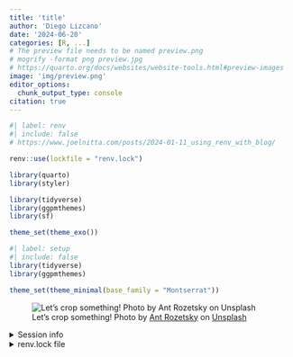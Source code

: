 ```yaml
---
title: 'title'
author: 'Diego Lizcano'
date: '2024-06-20'
categories: [R, ...]
# The preview file needs to be named preview.png
# mogrify -format png preview.jpg
# https://quarto.org/docs/websites/website-tools.html#preview-images
image: 'img/preview.png'
editor_options:
  chunk_output_type: console
citation: true
---
```


```r
#| label: renv
#| include: false
# https://www.joelnitta.com/posts/2024-01-11_using_renv_with_blog/

renv::use(lockfile = "renv.lock")

library(quarto)
library(styler)
```

```r
library(tidyverse)
library(ggpmthemes)
library(sf)

theme_set(theme_exo())
```

```r
#| label: setup
#| include: false
library(tidyverse)
library(ggpmthemes)

theme_set(theme_minimal(base_family = "Montserrat"))
```

![Let's crop something! Photo by <a href="https://unsplash.com/@rozetsky?utm_source=unsplash&utm_medium=referral&utm_content=creditCopyText">Ant Rozetsky</a> on <a href="https://unsplash.com/s/photos/crop?utm_source=unsplash&utm_medium=referral&utm_content=creditCopyText">Unsplash</a>](img/preview.png){fig-alt="Close up on a grain field" fig-align="center"}

<details>
  
<summary>Session info</summary>

```r
#| label: sessioninfo
options(width = 120)
devtools::session_info()
```

</details>

<details>

<summary>renv.lock file</summary>

```.json

```

</details>
